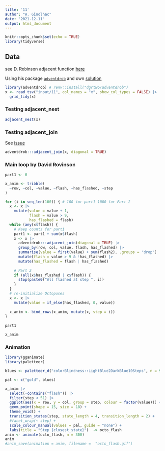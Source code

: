 ```yaml
---
title: '11'
author: "A. Ginolhac"
date: "2021-12-11"
output: html_document
---
```


```r
knitr::opts_chunk$set(echo = TRUE)
library(tidyverse)
```

## Data


see D. Robinson adjacent function [here](https://twitter.com/drob/status/1469037082777726986?s=20)

Using his package [`adventdrob`](https://github.com/dgrtwo/adventdrob) and own [solution](https://twitter.com/drob/status/1469766453771522056?s=20)

```r
library(adventdrob) # renv::install("dgrtwo/adventdrob")
x <- read_tsv("input/11", col_names = "x", show_col_types = FALSE) |> 
  grid_tidy(x)
```
### Testing adjacent_nest

```r
adjacent_nest(x) 
```


### Testing adjacent_join

See [issue](https://github.com/dgrtwo/adventdrob/issues/1)

```r
adventdrob:::adjacent_join(x, diagonal = TRUE) 
```

### Main loop by David Rovinson


```r

part1 <- 0

x_anim <- tribble(
  ~row, ~col, ~value, ~flash, ~has_flashed, ~step
)

for (i in seq_len(100)) { # 100 for part1 1000 for Part 2
  x <- x |> 
    mutate(value = value + 1,
           flash = value > 9,
           has_flashed = flash)
  while (any(x$flash)) {
    # Keep counts for part1
    part1 <- part1 + sum(x$flash)
    x <- x |> 
      adventdrob:::adjacent_join(diagonal = TRUE) |> 
      group_by(row, col, value, flash, has_flashed) |> 
      summarise(value = first(value) + sum(flash2), .groups = "drop") |> 
      mutate(flash = value > 9 & !has_flashed) |> 
      mutate(has_flashed = flash | has_flashed)
    
    # Part 2
    if (all(x$has_flashed | x$flash)) {
      stop(paste0("All flashed at step ", i))
    }
  }
  # re-initialize Octopuses
  x <- x |> 
    mutate(value = if_else(has_flashed, 0, value))
  
  x_anim <- bind_rows(x_anim, mutate(x, step = i))
}
  
part1

x_anim
```

### Animation

```r
library(gganimate)
library(paletteer)

blues <- paletteer_d("colorBlindness::LightBlue2DarkBlue10Steps", n = 9)

pal <- c("gold", blues)

x_anim |> 
  select(-contains("flash")) |>
  filter(step < 51) |> 
  ggplot(aes(x = row, y = col, group = step, colour = factor(value))) +
  geom_point(shape = 15, size = 18) +
  theme_void() +
  transition_states(step, state_length = 4, transition_length = 2) +
  #facet_wrap(~ step) +
  scale_colour_manual(values = pal, guide = "none") +
  labs(title = "Step {closest_state}")  -> octo_flash
anim <- animate(octo_flash, n = 300)
anim
#anim_save(animation = anim, filename =  "octo_flash.gif")
```

